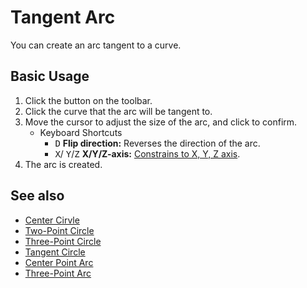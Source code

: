 
# Tangent Arc

<Reference shortcut="" command="Tangent Arc" button="Toolbar" />

You can create an arc tangent to a curve.

## Basic Usage

1. Click the <ButtonIcon type="button-tangent-ark" /> button on the toolbar.
2. Click the curve that the arc will be tangent to.
3. Move the cursor to adjust the size of the arc, and click to confirm.
    - <Kst>Keyboard Shortcuts</Kst>
        - <kbd>D</kbd> **Flip direction:** Reverses the direction of the arc.
        - <kbd>X</kbd>/ <kbd>Y</kbd>/<kbd>Z</kbd> **X/Y/Z-axis:** [Constrains to X, Y, Z axis](./sketching-essentials#constrain-to-an-axis).
6. The arc is created.


<VideoPlayer fileName="tangent-arc"/>

## See also
- [Center Cirvle](./center-circle)
- [Two-Point Circle](./two-point-circle)
- [Three-Point Circle](./three-point-circle)
- [Tangent Circle](./tangent-circle)
- [Center Point Arc](./center-point-arc)
- [Three-Point Arc](./three-point-arc)
